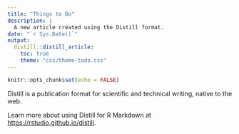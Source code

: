 ```yaml
---
title: "Things to Do"
description: |
  A new article created using the Distill format.
date: "`r Sys.Date()`"
output: 
  distill::distill_article:
    toc: true
    theme: "css/theme-todo.css"
---
```


```r
knitr::opts_chunk$set(echo = FALSE)
```

Distill is a publication format for scientific and technical writing, native to the web. 

Learn more about using Distill for R Markdown at <https://rstudio.github.io/distill>.





